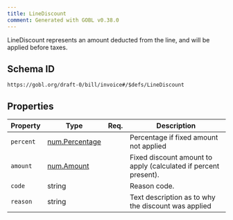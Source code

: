 ```yaml
---
title: LineDiscount
comment: Generated with GOBL v0.38.0
---
```


LineDiscount represents an amount deducted from the line, and will be applied before taxes.

## Schema ID

`https://gobl.org/draft-0/bill/invoice#/$defs/LineDiscount`

## Properties

| Property  | Type                                      | Req. | Description                                                     |
|-----------|-------------------------------------------|------|-----------------------------------------------------------------|
| `percent` | [num.Percentage](/draft-0/num/percentage) |      | Percentage if fixed amount not applied                          |
| `amount`  | [num.Amount](/draft-0/num/amount)         |      | Fixed discount amount to apply (calculated if percent present). |
| `code`    | string                                    |      | Reason code.                                                    |
| `reason`  | string                                    |      | Text description as to why the discount was applied             |

